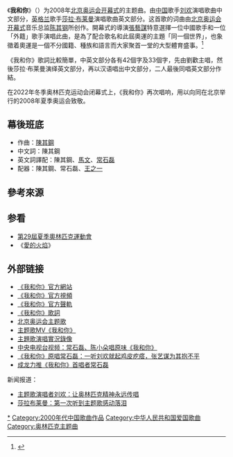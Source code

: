 《'''我和你'''》（{{lang-en|'''You and Me'''}}）为2008年[[2008年夏季奥林匹克运动会|北京奥运会]][[2008年夏季奥林匹克运动会开幕式|开幕式]]的主题曲。由[[中国|中国]]歌手[[刘欢|刘欢]]演唱歌曲中文部分，[[英格兰|英格兰]]歌手[[莎拉·布莱曼|莎拉·布莱曼]]演唱歌曲英文部分。这首歌的词曲由[[2008年夏季奥林匹克运动会开幕式|北京奥运会开幕式]]音乐总监[[陈其钢|陈其钢]]所创作。開幕式的導演[[張藝謀|張藝謀]]特意選擇一位中國歌手和一位「外籍」歌手演唱此曲，是為了配合歌名和此屆奧運的主題「同一個世界」，也象徵着奧運是一個不分國籍、種族和語言而大家聚首一堂的大型體育盛事。<ref>{{cite web|url=http://www.mydigitallife.info/you-and-me-beijing-2008-olympic-games-theme-song-music-video-and-lyric-by-sarah-brightman-and-liu-huan/|title=You and Me - Beijing 2008 Olympic Games Theme Song Music Video and Lyric (by Sarah Brightman and Liu Huan)|language=en|date=2008-08-09|accessdate=2012-07-06|archive-date=2016-05-27|archive-url=https://web.archive.org/web/20160527015535/http://www.mydigitallife.info/you-and-me-beijing-2008-olympic-games-theme-song-music-video-and-lyric-by-sarah-brightman-and-liu-huan/|dead-url=no}}</ref>

《我和你》歌詞比較簡單，中英文部分各有42個字及33個字，先由劉歡主唱，然後莎拉·布莱曼演绎英文部分，再以汉语唱出中文部分，二人最後同唱英文部分作結。

在2022年冬季奥林匹克运动会闭幕式上，《我和你》再次唱响，用以向同在北京举行的2008年夏季奥运会致敬。

==幕後班底==
*作曲：[[陳其鋼|陳其鋼]]
*中文詞：陳其鋼
*英文詞譯配：陳其鋼、[[馬文|馬文]]、[[常石磊|常石磊]]
*配器：陳其鋼、常石磊、[[王之一|王之一]]

==參考來源==
{{reflist}}

==参看==
*[[第29屆夏季奧林匹克運動會|第29屆夏季奧林匹克運動會]]
*《[[愛的火焰|愛的火焰]]》

==外部链接==
* [https://web.archive.org/web/20080906222554/http://www.beijing2008.cn/video/promotional/olympic-zhutige-mv/index.shtml 《我和你》官方網站]
* [https://web.archive.org/web/20080906200034/http://files.beijing2008.cn/20080808/Theme_Song/youandmemv.wmv 《我和你》官方視頻]
* [https://web.archive.org/web/20080823022030/http://files.beijing2008.cn/20080808/Theme_Song/youandme.mp3 《我和你》官方聲軌]
* [http://2008.sina.com.cn/hx/other/2008-08-08/1926168629.shtml 《我和你》歌詞] {{Wayback|url=http://2008.sina.com.cn/hx/other/2008-08-08/1926168629.shtml |date=20080812005213 }}
*[https://web.archive.org/web/20080906224231/http://www.beijing2008.cn/ceremonies/headlines/openingceremony/s214513699/ 北京奥运会主题歌]
*[https://web.archive.org/web/20080906222554/http://www.beijing2008.cn/video/promotional/olympic-zhutige-mv/index.shtml 主题歌MV《我和你》]
*[https://web.archive.org/web/20080811051540/http://v.ku6.com/show/PHjyA3xSBqDLvUom.html 主題歌演唱實況錄像]
*[http://v.blog.sohu.com/u/vw/1796169 中央电视台视频：常石磊、陈小朵唱原味《我和你》] {{Wayback|url=http://v.blog.sohu.com/u/vw/1796169 |date=20090210080514 }}
*[https://web.archive.org/web/20120207113359/http://v.ku6.com/show/yD_8Y3L8l7vzwd3B.html 《我和你》原唱常石磊：一听刘欢就起鸡皮疙瘩，张艺谋为其抱不平]
*[http://ent.sina.com.cn/y/2009-01-19/12332349511.shtml 成龙力推《我和你》首唱者常石磊] {{Wayback|url=http://ent.sina.com.cn/y/2009-01-19/12332349511.shtml |date=20210117093009 }}

新闻报道：
*[https://web.archive.org/web/20080907053340/http://www.beijing2008.cn/ceremonies/headlines/openingceremony/s214513699/n214516870.shtml 主题歌演唱者刘欢：让奥林匹克精神永远传唱]
*[https://web.archive.org/web/20080906214650/http://www.beijing2008.cn/ceremonies/headlines/openingceremony/s214513699/n214516860.shtml 莎拉布莱曼：第一次听到主题歌感动落泪]

{{放歌九十年|cat|W我}}

[[Category:2008年夏季奧林匹克运动会歌曲|*]]
[[Category:2000年代中国歌曲作品|Category:2000年代中国歌曲作品]]
[[Category:中华人民共和国爱国歌曲|Category:中华人民共和国爱国歌曲]]
[[Category:奥林匹克主题曲|Category:奥林匹克主题曲]]
